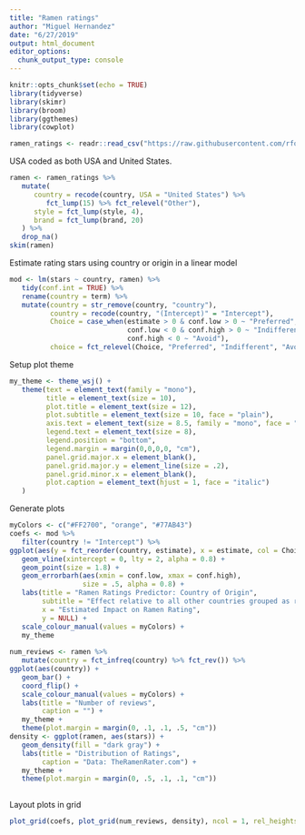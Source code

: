 ```yaml
---
title: "Ramen ratings"
author: "Miguel Hernandez"
date: "6/27/2019"
output: html_document
editor_options: 
  chunk_output_type: console
---
```


```r
knitr::opts_chunk$set(echo = TRUE)
library(tidyverse)
library(skimr)
library(broom)
library(ggthemes)
library(cowplot)
```

```r
ramen_ratings <- readr::read_csv("https://raw.githubusercontent.com/rfordatascience/tidytuesday/master/data/2019/2019-06-04/ramen_ratings.csv")
```

USA coded as both USA and United States.
```r
ramen <- ramen_ratings %>%
   mutate(
      country = recode(country, USA = "United States") %>% 
         fct_lump(15) %>% fct_relevel("Other"),
      style = fct_lump(style, 4),
      brand = fct_lump(brand, 20)
   ) %>%
   drop_na()
skim(ramen)
```

Estimate rating stars using country or origin in a linear model
```r
mod <- lm(stars ~ country, ramen) %>%
   tidy(conf.int = TRUE) %>%
   rename(country = term) %>% 
   mutate(country = str_remove(country, "country"), 
          country = recode(country, "(Intercept)" = "Intercept"),
          Choice = case_when(estimate > 0 & conf.low > 0 ~ "Preferred",
                             conf.low < 0 & conf.high > 0 ~ "Indifferent",
                             conf.high < 0 ~ "Avoid"),
          choice = fct_relevel(Choice, "Preferred", "Indifferent", "Avoid"))
```

Setup plot theme
```r
my_theme <- theme_wsj() +
   theme(text = element_text(family = "mono"), 
         title = element_text(size = 10),
         plot.title = element_text(size = 12),
         plot.subtitle = element_text(size = 10, face = "plain"),
         axis.text = element_text(size = 8.5, family = "mono", face = "plain"),
         legend.text = element_text(size = 8),
         legend.position = "bottom",
         legend.margin = margin(0,0,0,0, "cm"),
         panel.grid.major.x = element_blank(),
         panel.grid.major.y = element_line(size = .2),
         panel.grid.minor.x = element_blank(),
         plot.caption = element_text(hjust = 1, face = "italic")
   )
```

Generate plots
```r
myColors <- c("#FF2700", "orange", "#77AB43")
coefs <- mod %>% 
   filter(country != "Intercept") %>% 
ggplot(aes(y = fct_reorder(country, estimate), x = estimate, col = Choice)) +
   geom_vline(xintercept = 0, lty = 2, alpha = 0.8) +
   geom_point(size = 1.8) +
   geom_errorbarh(aes(xmin = conf.low, xmax = conf.high), 
                  size = .5, alpha = 0.8) +
   labs(title = "Ramen Ratings Predictor: Country of Origin",
        subtitle = "Effect relative to all other countries grouped as reference level",
        x = "Estimated Impact on Ramen Rating", 
        y = NULL) +
   scale_colour_manual(values = myColors) +
   my_theme
 
num_reviews <- ramen %>% 
   mutate(country = fct_infreq(country) %>% fct_rev()) %>% 
ggplot(aes(country)) + 
   geom_bar() +
   coord_flip() +
   scale_colour_manual(values = myColors) +
   labs(title = "Number of reviews",
        caption = "") +
   my_theme + 
   theme(plot.margin = margin(0, .1, .1, .5, "cm"))
density <- ggplot(ramen, aes(stars)) +
   geom_density(fill = "dark gray") + 
   labs(title = "Distribution of Ratings",
        caption = "Data: TheRamenRater.com") + 
   my_theme + 
   theme(plot.margin = margin(0, .5, .1, .1, "cm"))
         
```

Layout plots in grid
```r
plot_grid(coefs, plot_grid(num_reviews, density), ncol = 1, rel_heights = c(1.45, 1))
```

```r
```
